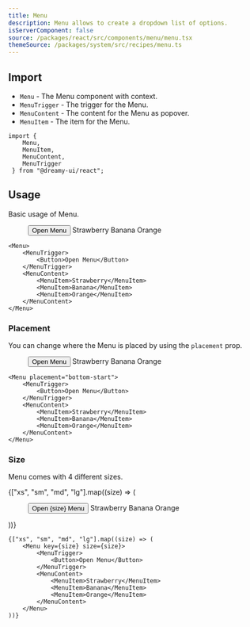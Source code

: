 ```yaml
---
title: Menu
description: Menu allows to create a dropdown list of options.
isServerComponent: false
source: /packages/react/src/components/menu/menu.tsx
themeSource: /packages/system/src/recipes/menu.ts
---
```


## Import

- `Menu` - The Menu component with context.
- `MenuTrigger` - The trigger for the Menu.
- `MenuContent` - The content for the Menu as popover.
- `MenuItem` - The item for the Menu.


```tsx
import { 
	Menu,
    MenuItem,
    MenuContent,
    MenuTrigger
 } from "@dreamy-ui/react";
```

## Usage

Basic usage of Menu.

<Wrapper>
	<Menu>
        <MenuTrigger>
            <Button w={"fit-content"}>Open Menu</Button>
        </MenuTrigger>
        <MenuContent>
            <MenuItem>Strawberry</MenuItem>
            <MenuItem>Banana</MenuItem>
            <MenuItem>Orange</MenuItem>
        </MenuContent>
    </Menu>
</Wrapper>

```tsx
<Menu>
    <MenuTrigger>
        <Button>Open Menu</Button>
    </MenuTrigger>
    <MenuContent>
        <MenuItem>Strawberry</MenuItem>
        <MenuItem>Banana</MenuItem>
        <MenuItem>Orange</MenuItem>
    </MenuContent>
</Menu>
```

### Placement

You can change where the Menu is placed by using the `placement` prop.

<Wrapper>
    <Menu placement="bottom-start">
        <MenuTrigger>
            <Button w={"fit-content"}>Open Menu</Button>
        </MenuTrigger>
        <MenuContent>
            <MenuItem>Strawberry</MenuItem>
            <MenuItem>Banana</MenuItem>
            <MenuItem>Orange</MenuItem>
        </MenuContent>
    </Menu>
</Wrapper>

```tsx
<Menu placement="bottom-start">
    <MenuTrigger>
        <Button>Open Menu</Button>
    </MenuTrigger>
    <MenuContent>
        <MenuItem>Strawberry</MenuItem>
        <MenuItem>Banana</MenuItem>
        <MenuItem>Orange</MenuItem>
    </MenuContent>
</Menu>
```

### Size

Menu comes with 4 different sizes.

<Wrapper>
    {["xs", "sm", "md", "lg"].map((size) => (
        <Menu key={size} size={size}>
            <MenuTrigger>
                <Button w={"fit-content"}>Open {size} Menu</Button>
            </MenuTrigger>
            <MenuContent>
                <MenuItem>Strawberry</MenuItem>
                <MenuItem>Banana</MenuItem>
                <MenuItem>Orange</MenuItem>
            </MenuContent>
        </Menu>
    ))}
</Wrapper>

```tsx
{["xs", "sm", "md", "lg"].map((size) => (
    <Menu key={size} size={size}>
        <MenuTrigger>
            <Button>Open Menu</Button>
        </MenuTrigger>
        <MenuContent>
            <MenuItem>Strawberry</MenuItem>
            <MenuItem>Banana</MenuItem>
            <MenuItem>Orange</MenuItem>
        </MenuContent>
    </Menu>
))}
```
